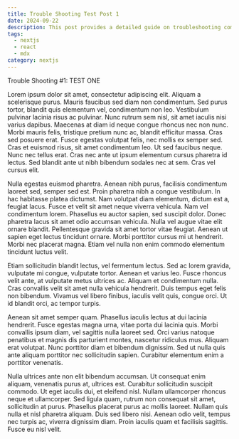 ```yaml
---
title: Trouble Shooting Test Post 1
date: 2024-09-22
description: This post provides a detailed guide on troubleshooting common issues in the application, including step-by-step solutions and best practices.
tags:
  - nextjs
  - react
  - mdx
category: nextjs
---
```


Trouble Shooting #1: TEST ONE

Lorem ipsum dolor sit amet, consectetur adipiscing elit. Aliquam a scelerisque
purus. Mauris faucibus sed diam non condimentum. Sed purus tortor, blandit
quis elementum vel, condimentum non leo. Vestibulum pulvinar lacinia risus ac
pulvinar. Nunc rutrum sem nisl, sit amet iaculis nisi varius dapibus. Maecenas
at diam id neque congue rhoncus nec non nunc. Morbi mauris felis, tristique
pretium nunc ac, blandit efficitur massa. Cras sed posuere erat. Fusce egestas
volutpat felis, nec mollis ex semper sed. Cras et euismod risus, sit amet
condimentum leo. Ut sed faucibus neque. Nunc nec tellus erat. Cras nec ante ut
ipsum elementum cursus pharetra id lectus. Sed blandit ante ut nibh bibendum
sodales nec at sem. Cras vel cursus elit.

Nulla egestas euismod pharetra. Aenean nibh purus, facilisis condimentum
laoreet sed, semper sed est. Proin pharetra nibh a congue vestibulum. In hac
habitasse platea dictumst. Nam volutpat diam elementum, dictum est a, feugiat
lacus. Fusce et velit sit amet neque viverra vehicula. Nam vel condimentum
lorem. Phasellus eu auctor sapien, sed suscipit dolor. Donec pharetra lacus
sit amet odio accumsan vehicula. Nulla vel augue vitae elit ornare blandit.
Pellentesque gravida sit amet tortor vitae feugiat. Aenean ut sapien eget
lectus tincidunt ornare. Morbi porttitor cursus mi ut hendrerit. Morbi nec
placerat magna. Etiam vel nulla non enim commodo elementum tincidunt luctus
velit.

Etiam sollicitudin blandit lectus, vel fermentum lectus. Sed ac lorem gravida,
vulputate mi congue, vulputate tortor. Aenean et varius leo. Fusce rhoncus
velit ante, at vulputate metus ultrices ac. Aliquam et condimentum nulla. Cras
convallis velit sit amet nulla vehicula hendrerit. Duis tempus eget felis non
bibendum. Vivamus vel libero finibus, iaculis velit quis, congue orci. Ut id
blandit orci, ac tempor turpis.

Aenean sit amet semper quam. Phasellus iaculis lectus at dui lacinia
hendrerit. Fusce egestas magna urna, vitae porta dui lacinia quis. Morbi
convallis ipsum diam, vel sagittis nulla laoreet sed. Orci varius natoque
penatibus et magnis dis parturient montes, nascetur ridiculus mus. Aliquam
erat volutpat. Nunc porttitor diam et bibendum dignissim. Sed ut nulla quis
ante aliquam porttitor nec sollicitudin sapien. Curabitur elementum enim a
porttitor venenatis.

Nulla ultrices ante non elit bibendum accumsan. Ut consequat enim aliquam,
venenatis purus at, ultrices est. Curabitur sollicitudin suscipit commodo. Ut
eget iaculis dui, et eleifend nisl. Nullam ullamcorper rhoncus neque et
ullamcorper. Sed ligula quam, rutrum non consequat sit amet, sollicitudin at
purus. Phasellus placerat purus ac mollis laoreet. Nullam quis nulla et nisl
pharetra aliquam. Duis sed libero nisi. Aenean odio velit, tempus nec turpis
ac, viverra dignissim diam. Proin iaculis quam et facilisis sagittis. Fusce eu
nisl velit.
